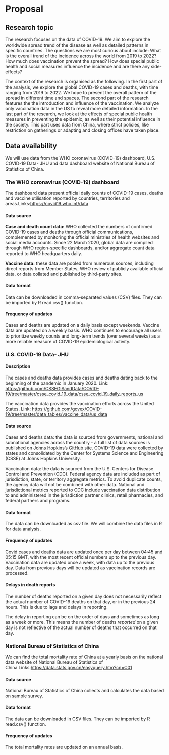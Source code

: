 # Proposal

## Research topic
The research focuses on the data of COVID-19. We aim to explore the worldwide spread trend of the disease as well as detailed patterns in specific countries. The questions we are most curious about include: What is the overall trend of the incidence across the world from 2019 to 2022? How much does vaccination prevent the spread? How does special public health and social measures influence the incidence and are there any side-effects?

The context of the research is organised as the following. In the first part of the analysis, we explore the global COVID-19 cases and deaths, with time ranging from 2019 to 2022. We hope to present the overall pattern of the spread in different time and spaces. The second part of the research features the the introduction and influence of the vaccination. We analyze only vaccination data in the US to reveal more detailed information. In the last part of the research, we look at the effects of special public health measures in preventing the epidemic, as well as their potential influence in the society. This part uses data from China, where strict policies, like restriction on gatherings or adapting and closing offices have taken place.

## Data availability

We will use data from the WHO coronavirus (COVID-19) dashboard, U.S. COVID-19 Data- JHU and data dashboard website of National Bureau of Statistics of China.

### The WHO coronavirus (COVID-19) dashboard 

The dashboard data present official daily counts of COVID-19 cases, deaths and vaccine utilisation reported by countries, territories and areas.Links:<https://covid19.who.int/data>

#### Data source

**Case and death count data:** WHO collected the numbers of confirmed COVID-19 cases and deaths through official communications, complemented by monitoring the official ministries of health websites and social media accounts. Since 22 March 2020, global data are compiled through WHO region-specific dashboards, and/or aggregate count data reported to WHO headquarters daily.

**Vaccine data:** these data are pooled from numerous sources, including direct reports from Member States, WHO review of publicly available official data, or data collated and published by third-party sites.

#### Data format

Data can be downloaded in comma-separated values (CSV) files. They can be imported by R read.csv() function.

#### Frequency of updates

Cases and deaths are updated on a daily basis except weekends. Vaccine data are updated on a weekly basis. WHO continues to encourage all users to prioritize weekly counts and long-term trends (over several weeks) as a more reliable measure of COVID-19 epidemiological activity.


### U.S. COVID-19 Data- JHU

#### Description

The cases and deaths data provides cases and deaths dating back to the beginning of the pandemic in January 2020. Link: <https://github.com/CSSEGISandData/COVID-19/tree/master/csse_covid_19_data/csse_covid_19_daily_reports_us>

The vaccination data provides the vaccination efforts across the United States. Link: <https://github.com/govex/COVID-19/tree/master/data_tables/vaccine_data/us_data>

#### Data source

Cases and deaths data: the data is sourced from governments, national and subnational agencies across the country - a full list of data sources is published on [Johns Hopkins's GitHub site](https://github.com/CSSEGISandData/COVID-19). COVID-19 data were collected by states and consolidated by the Center for Systems Science and Engineering (CSSE) at Johns Hopkins University.

Vaccination data: the data is sourced from the U.S. Centers for Disease Control and Prevention (CDC). Federal agency data are included as part of jurisdiction, state, or territory aggregate metrics. To avoid duplicate counts, the agency data will not be combined with other data. National and jurisdictional metrics reported to CDC include vaccination data distribution to and administered in the jurisdiction partner clinics, retail pharmacies, and federal partners and programs.

#### Data format

The data can be downloaded as csv file. We will combine the data files in R for data analysis.

#### Frequency of updates

Covid cases and deaths data are updated once per day between 04:45 and 05:15 GMT, with the most recent official numbers up to the previous day. Vaccination data are updated once a week, with data up to the previous day. Data from previous days will be updated as vaccination records are processed.

#### Delays in death reports

The number of deaths reported on a given day does not necessarily reflect the actual number of COVID-19 deaths on that day, or in the previous 24 hours. This is due to lags and delays in reporting.

The delay in reporting can be on the order of days and sometimes as long as a week or more. This means the number of deaths *reported* on a given day is not reflective of the actual number of deaths that occurred on that day.

### National Bureau of Statistics of China

We can find the total mortality rate of China at a yearly basis on the national data website of National Bureau of Statistics of China.Links:<https://data.stats.gov.cn/easyquery.htm?cn=C01>

#### Data source
 
National Bureau of Statistics of China collects and calculates the data based on sample survey.
 
#### Data format
 
 The data can be downloaded in CSV files. They can be imported by R read.csv() function.
 
#### Frequency of updates
 
 The total mortality rates are updated on an annual basis.


